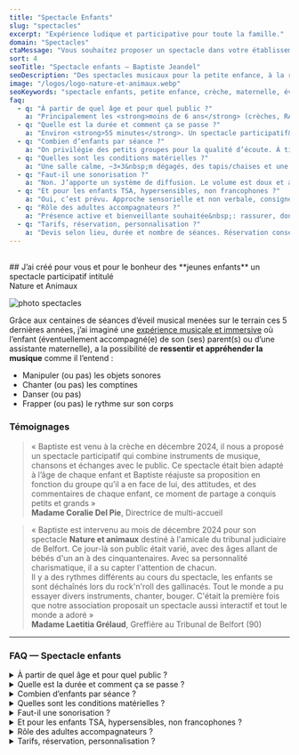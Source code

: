 ```yaml
---
title: "Spectacle Enfants"
slug: "spectacles"
excerpt: "Expérience ludique et participative pour toute la famille."
domain: "Spectacles"
ctaMessage: "Vous souhaitez proposer un spectacle dans votre établissement ? Contactez-moi"
sort: 4
seoTitle: "Spectacle enfants — Baptiste Jeandel"
seoDescription: "Des spectacles musicaux pour la petite enfance, à la rencontre des sons du monde et de l’imaginaire."
image: "/logos/logo-nature-et-animaux.webp"
seoKeywords: "spectacle enfants, petite enfance, crèche, maternelle, éveil musical, spectacle participatif, animation musicale, instruments du monde, médiathèque, Nature et Animaux"
faq:
  - q: "À partir de quel âge et pour quel public ?"
    a: "Principalement les <strong>moins de 6 ans</strong> (crèches, RAM/RPE, maternelles), avec possibilité de séances parents–enfants. Public mélangé possible&nbsp;: je module le rythme et les consignes."
  - q: "Quelle est la durée et comment ça se passe ?"
    a: "Environ <strong>55 minutes</strong>. Un spectacle participatif&nbsp;: chansons, instruments, jeux d’écoute et de mouvement. L’enfant peut manipuler les instruments… ou juste écouter — pas d’obligation, zéro stress."
  - q: "Combien d’enfants par séance ?"
    a: "On privilégie des petits groupes pour la qualité d’écoute. À titre indicatif&nbsp;: crèche 20–30&nbsp;; maternelle 30–40. Besoin d’accueillir plus&nbsp;? On enchaîne plusieurs créneaux."
  - q: "Quelles sont les conditions matérielles ?"
    a: "Une salle calme, ~3×3&nbsp;m dégagés, des tapis/chaises et une prise 220V. J’apporte les instruments et le matériel. Pas besoin de scène."
  - q: "Faut-il une sonorisation ?"
    a: "Non. J’apporte un système de diffusion. Le volume est doux et adapté à la petite enfance (et aux oreilles sensibles des adultes 😉)."
  - q: "Et pour les enfants TSA, hypersensibles, non francophones ?"
    a: "Oui, c’est prévu. Approche sensorielle et non verbale, consignes simples, volume modulé et alternatives de participation. On s’adapte au groupe."
  - q: "Rôle des adultes accompagnateurs ?"
    a: "Présence active et bienveillante souhaitée&nbsp;: rassurer, donner l’exemple. Faire sentir aux enfants qu’il n’y a rien à réussir. L’objectif reste l’exploration des enfants."
  - q: "Tarifs, réservation, personnalisation ?"
    a: "Devis selon lieu, durée et nombre de séances. Réservation conseillée (planning en constante évolution)."
---
```

<br />
## J’ai créé pour vous et pour le bonheur des **jeunes enfants** un spectacle participatif intitulé  
<div className="text-center text-4xl md:text-6xl font-bold my-6 hand">
  <label>Nature et Animaux</label>
</div>

![photo spectacles](/images/spectacles/spectcle-nature-et-animaux.webp)

Grâce aux centaines de séances d’éveil musical menées sur le terrain ces 5 dernières années, j’ai imaginé une <u>expérience musicale et immersive</u> où l’enfant (éventuellement accompagné(e) de son (ses) parent(s) ou d’une assistante maternelle), a la possibilité de **ressentir et appréhender la musique** comme il l’entend : 

- Manipuler (ou pas) les objets sonores
- Chanter (ou pas) les comptines
- Danser (ou pas)
- Frapper (ou pas) le rythme sur son corps


### Témoignages

> « Baptiste est venu à la crèche en décembre 2024, il nous a proposé un spectacle participatif qui combine instruments de musique, chansons et échanges avec le public. Ce spectacle était bien adapté à l’âge de chaque enfant et Baptiste réajuste sa proposition en fonction du groupe qu’il a en face de lui, des attitudes, et des commentaires de chaque enfant, ce moment de partage a conquis petits et grands »  
> **Madame Coralie Del Pie**, Directrice de multi-accueil

> « Baptiste est intervenu au mois de décembre 2024 pour son spectacle **Nature et animaux** destiné à l'amicale du tribunal judiciaire de Belfort. Ce jour-là son public était varié, avec des âges allant de bébés d'un an à des cinquantenaires. Avec sa personnalité charismatique, il a su capter l'attention de chacun.  
Il y a des rythmes différents au cours du spectacle, les enfants se sont déchaînés lors du rock'n'roll des gallinacés. Tout le monde a pu essayer divers instruments, chanter, bouger. C'était la première fois que notre association proposait un spectacle aussi interactif et tout le monde a adoré »  
> **Madame Laetitia Grélaud**, Greffière au Tribunal de Belfort (90)

---
### FAQ — Spectacle enfants

<details>
  <summary>À partir de quel âge et pour quel public ?</summary>
  Principalement les <strong>moins de 6 ans</strong> (crèches, RAM/RPE, maternelles), avec possibilité de séances parents–enfants.  
  Public mélangé possible : je module le rythme et les consignes.
</details>

<details>
  <summary>Quelle est la durée et comment ça se passe ?</summary>
  Environ <strong>55 minutes</strong>.  
  Un spectacle participatif : chansons, instruments, jeux d’écoute et de mouvement.  
  L’enfant peut manipuler les instruments… ou juste écouter — pas d’obligation, zéro stress.
</details>

<details>
  <summary>Combien d’enfants par séance ?</summary>
  On privilégie des petits groupes pour la qualité d’écoute.  
  À titre indicatif : crèche 20–30 ; maternelle 30–40.  
  Besoin d’accueillir plus ? On enchaîne plusieurs créneaux.
</details>

<details>
  <summary>Quelles sont les conditions matérielles ?</summary>
  Une salle calme, ~3×3 m dégagés, des tapis/chaises et une prise 220V.  
  J’apporte les instruments et le matériel. Pas besoin de scène.
</details>

<details>
  <summary>Faut-il une sonorisation ?</summary>
  Non. J’apporte un système de diffusion.  
  Le volume est doux et adapté à la petite enfance (et aux oreilles sensibles des adultes 😉).
</details>

<details>
  <summary>Et pour les enfants TSA, hypersensibles, non francophones ?</summary>
  Oui, c’est prévu.  
  Approche sensorielle et non verbale, consignes simples, volume modulé et alternatives de participation.  
  On s’adapte au groupe.
</details>

<details>
  <summary>Rôle des adultes accompagnateurs ?</summary>
  Présence active et bienveillante souhaitée : rassurer, donner l’exemple.  
  Faire sentir aux enfants qu’il n’y a rien à réussir.  
  L’objectif reste l’exploration des enfants.
</details>

<details>
  <summary>Tarifs, réservation, personnalisation ?</summary>
  Devis selon lieu, durée et nombre de séances.  
  Réservation conseillée (planning en constante évolution).
</details>
